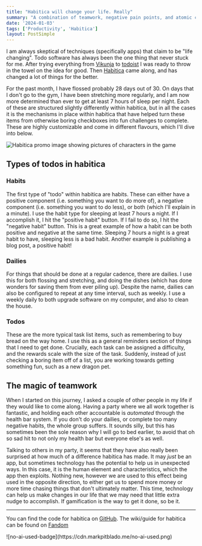 ```yaml
---
title: "Habitica will change your life. Really"
summary: "A combination of teamwork, negative pain points, and atomic components makes Habitica a really great tool to improve many aspects of your life."
date: '2024-01-03'
tags: ['Productivity', 'Habitica']
layout: PostSimple 
---
```


I am always skeptical of techniques (specifically apps) that claim to be "life changing". Todo software has always been the one thing that never stuck for me. After trying everything from [Vikunja](https://vikunja.io) to [todoist](https://todoist.com) I was ready to throw in the towel on the idea for good. Then [Habitica](https://habitica.com) came along, and has changed a lot of things for the better. 

For the past month, I have flossed probably 28 days out of 30. On days that I don't go to the gym, I have been stretching more regularly, and I am now more determined than ever to get at least 7 hours of sleep per night. Each of these are structured slightly differently within habitica, but in all the cases it is the mechanisms in place within habitica that have helped turn these items from otherwise boring checkboxes into fun challenges to complete. These are highly customizable and come in different flavours, which I'll dive into below.

![Habitica promo image showing pictures of characters in the game](https://cdn.markpitblado.me/habitica-promo-image.png)

## Types of todos in habitica

### Habits 

The first type of "todo" within habitica are habits. These can either have a positive component (i.e. something you want to do more of), a negative component (i.e. something you want to do less), or both (which I'll explain in a minute). I use the habit type for sleeping at least 7 hours a night. If I accomplish it, I hit the "positive habit" button. If I fail to do so, I hit the "negative habit" button. This is a great example of how a habit can be both positive and negative at the same time. Sleeping 7 hours a night is a great habit to have, sleeping less is a bad habit. Another example is publishing a blog post, a positive habit!

### Dailies

For things that should be done at a regular cadence, there are dailies. I use this for both flossing and stretching, and doing the dishes (which has done wonders for saving them from ever piling up). Despite the name, dailies can also be configured to repeat at any time interval, such as weekly. I use a weekly daily to both upgrade software on my computer, and also to clean the house.

### Todos

These are the more typical task list items, such as remembering to buy bread on the way home. I use this as a general reminders section of things that I need to get done. Crucially, each task can be assigned a difficulty, and the rewards scale with the size of the task. Suddenly, instead of just checking a boring item off of a list, you are working towards getting something fun, such as a new dragon pet.

## The magic of teamwork

When I started on this journey, I asked a couple of other people in my life if they would like to come along. Having a party where we all work together is fantastic, and holding each other accountable is *automated* through the health bar system. If you don't do your dailies, or complete too many negative habits, the whole group suffers. It sounds silly, but this has sometimes been the sole reason why I will go to bed earlier, to avoid that oh so sad hit to not only my health bar but everyone else's as well.

Talking to others in my party, it seems that they have also really been surprised at how much of a difference habitica has made. It may *just* be an app, but sometimes technology has the potential to help us in unexpected ways. In this case, it is the human element and characteristics, which the app then exploits. Nothing new, however we are used to this effect being used in the opposite direction, to either get us to spend more money or more time chasing things that don't ultimately matter. This time, technology can help us make changes in our life that we may need that little extra nudge to accomplish. If gamification is the way to get it done, so be it.

---

You can find the code for habitica on [GitHub](https://github.com/HabitRPG/habitica). The wiki/guide for habitica can be found on [Fandom](https://habitica.fandom.com/wiki/Habitica_Wiki)

<div className="w-1/12">
![no-ai-used-badge](https://cdn.markpitblado.me/no-ai-used.png)
</div>
